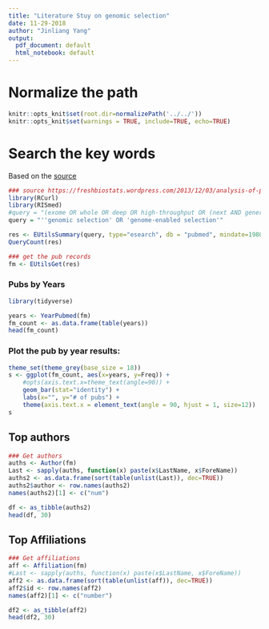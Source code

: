```yaml
---
title: "Literature Stuy on genomic selection"
date: 11-29-2018
author: "Jinliang Yang"
output:
  pdf_document: default
  html_notebook: default
---
```


# Normalize the path


```r
knitr::opts_knit$set(root.dir=normalizePath('../../'))
knitr::opts_knit$set(warnings = TRUE, include=TRUE, echo=TRUE)
```

# Search the key words

Based on the [source](https://freshbiostats.wordpress.com/2013/12/03/analysis-of-pubmed-search-results-using-r/)

```r
### source https://freshbiostats.wordpress.com/2013/12/03/analysis-of-pubmed-search-results-using-r/
library(RCurl)
library(RISmed)
#query = "(exome OR whole OR deep OR high-throughput OR (next AND generation) OR (massively AND parallel)) AND sequencing"
query = "''genomic selection' OR 'genome-enabled selection'"

res <- EUtilsSummary(query, type="esearch", db = "pubmed", mindate=1980, maxdate=2018, retmax=30000)
QueryCount(res)

### get the pub records
fm <- EUtilsGet(res)
```

### Pubs by Years
```r
library(tidyverse)

years <- YearPubmed(fm)
fm_count <- as.data.frame(table(years))
head(fm_count)
```
### Plot the pub by year results:
```r
theme_set(theme_grey(base_size = 18)) 
s <- ggplot(fm_count, aes(x=years, y=Freq)) + 
    #opts(axis.text.x=theme_text(angle=90)) +
    geom_bar(stat="identity") +
    labs(x="", y="# of pubs") +
    theme(axis.text.x = element_text(angle = 90, hjust = 1, size=12))
s
```


## Top authors
```r
### Get authors
auths <- Author(fm)
Last <- sapply(auths, function(x) paste(x$LastName, x$ForeName))
auths2 <- as.data.frame(sort(table(unlist(Last)), dec=TRUE))
auths2$author <- row.names(auths2)
names(auths2)[1] <- c("num")

df <- as_tibble(auths2)
head(df, 30)
```

## Top Affiliations

```r
### Get affiliations
aff <- Affiliation(fm)
#Last <- sapply(auths, function(x) paste(x$LastName, x$ForeName))
aff2 <- as.data.frame(sort(table(unlist(aff)), dec=TRUE))
aff2$id <- row.names(aff2)
names(aff2)[1] <- c("number")

df2 <- as_tibble(aff2)
head(df2, 30)
```



